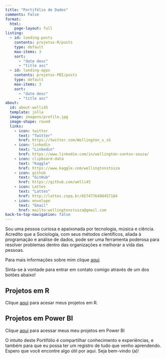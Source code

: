 ```yaml
---
title: "Portifólio de Dados"
comments: False
format:
  html:
    page-layout: full
listing:
  - id: landing-posts
    contents: projetos-R/posts
    type: default
    max-items: 3
    sort: 
      - "date desc"
      - "title asc"
  - id: landing-apps
    contents: projetos-PBI/posts
    type: default
    max-items: 3
    sort: 
      - "date desc"
      - "title asc"
about:
  id: about-welli45
  template: jolla
  image: imagens/profile.jpg
  image-shape: round
  links:
    - icon: twitter
      text: "Twitter"
      href: https://twitter.com/Wellington_s_sS
    - icon: linkedin
      text: "Linkedin"
      href: https://www.linkedin.com/in/wellington-santos-souza/
    - icon: clipboard-data
      text: "Kaggle"
      href: https://www.kaggle.com/wellingtonstssza
    - icon: github
      text: "GitHub"
      href: https://github.com/welli45
    - icon: Lattes
      text: "Lattes"
      href: http://lattes.cnpq.br/6574776498457184
    - icon: envelope
      text: "Email"
      href: mailto:wellingtonstssza@gmail.com
back-to-top-navigation: false
---
```


::::{#about-welli45}

Sou uma pessoa curiosa e apaixonada por tecnologia, música e ciência. Acredito que a Sociologia, com seus métodos científicos, aliada à programação e análise de dados, pode ser uma ferramenta poderosa para resolver problemas dentro das organizações e melhorar a vida das pessoas.

Para mais informações sobre mim clique [aqui](about.qmd).

Sinta-se à vontade para entrar em contato comigo através de um dos botões abaixo!
:::

:::::{.grid}
::::{.g-col-12 .g-col-md-6}
## Projetos em R
Clique [aqui](projetos-R/index.qmd) para acesar meus projetos em R.

:::{#landing-posts}
:::
::::

::::{.g-col-12 .g-col-md-6}
## Projetos em Power BI

Clique [aqui](projetos-PBI/index.qmd) para acessar meus meu projetos em Power BI

:::{#landing-apps}
:::
::::
:::::


O intuito deste Portifólio é compartilhar conhecimento e experiências, e também para que eu possa ter um registro de tudo que venho aprendendo. Espero que você encontre algo útil por aqui. Seja bem-vindo (a)!